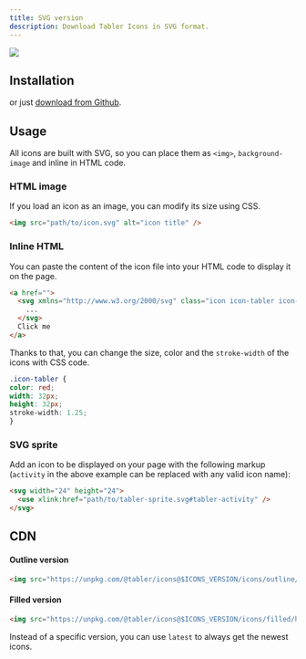 ```yaml
---
title: SVG version
description: Download Tabler Icons in SVG format.
---
```


![](/docs/icons/package-svg.png)

## Installation

<TabsPackage name="@tabler/icons" />

or just [download from Github](https://github.com/tabler/tabler-icons/releases).

## Usage

All icons are built with SVG, so you can place them as `<img>`, `background-image` and inline in HTML code.

### HTML image

If you load an icon as an image, you can modify its size using CSS.

```html
<img src="path/to/icon.svg" alt="icon title" />
```

### Inline HTML

You can paste the content of the icon file into your HTML code to display it on the page.

```html
<a href="">
  <svg xmlns="http://www.w3.org/2000/svg" class="icon icon-tabler icon-tabler-disabled" width="24" height="24" viewBox="0 0 24 24" stroke-width="1.25" stroke="currentColor" fill="none" stroke-linecap="round" stroke-linejoin="round">
    ...
  </svg>
  Click me
</a>
```

Thanks to that, you can change the size, color and the `stroke-width` of the icons with CSS code.

```css
.icon-tabler {
color: red;
width: 32px;
height: 32px;
stroke-width: 1.25;
}
```

### SVG sprite

Add an icon to be displayed on your page with the following markup (`activity` in the above example can be replaced with any valid icon name):

```html
<svg width="24" height="24">
  <use xlink:href="path/to/tabler-sprite.svg#tabler-activity" />
</svg>
```

## CDN

#### Outline version

```html
<img src="https://unpkg.com/@tabler/icons@$ICONS_VERSION/icons/outline/home.svg" />
```

#### Filled version

```html
<img src="https://unpkg.com/@tabler/icons@$ICONS_VERSION/icons/filled/home.svg" />
```

Instead of a specific version, you can use `latest` to always get the newest icons.
